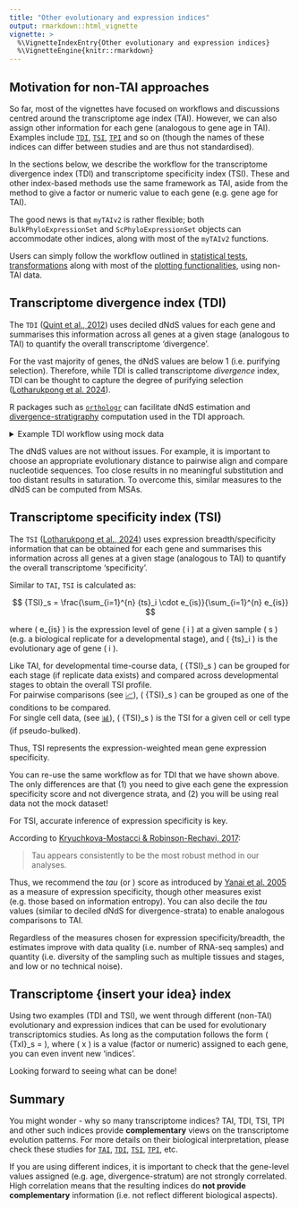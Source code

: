 ```yaml
---
title: "Other evolutionary and expression indices"
output: rmarkdown::html_vignette
vignette: >
  %\VignetteIndexEntry{Other evolutionary and expression indices}
  %\VignetteEngine{knitr::rmarkdown}
---
```


## Motivation for non-TAI approaches

So far, most of the vignettes have focused on workflows and discussions centred around the transcriptome age index (TAI). However, we can also assign other information for each gene (analogous to gene age in TAI). Examples include [`TDI`](https://www.nature.com/articles/nature11394), [`TSI`](https://www.nature.com/articles/s41586-024-08059-8), [`TPI`](https://academic.oup.com/mbe/article/33/7/1669/2578492) and so on (though the names of these indices can differ between studies and are thus not standardised).

In the sections below, we describe the workflow for the transcriptome divergence index (TDI) and transcriptome specificity index (TSI). These and other index-based methods use the same framework as TAI, aside from the method to give a factor or numeric value to each gene (e.g. gene age for TAI).

:::{.note}
The good news is that `myTAIv2` is rather flexible; both `BulkPhyloExpressionSet` and `ScPhyloExpressionSet` objects can accommodate other indices, along with most of the `myTAIv2` functions.

Users can simply follow the workflow outlined in [statistical tests](tai-stats.html), [transformations](tai-transform.html) along with most of the [plotting functionalities](tai-gallery.html), using non-TAI data.
:::


## Transcriptome divergence index (TDI)

The `TDI` ([Quint et al., 2012](https://www.nature.com/articles/nature11394)) uses deciled dNdS values for each gene and summarises this information across all genes at a given stage (analogous to TAI) to quantify the overall transcriptome 'divergence'.

:::{.note}
For the vast majority of genes, the dNdS values are below 1 (i.e. purifying selection). Therefore, while TDI is called transcriptome *divergence* index, TDI can be thought to capture the degree of purifying selection ([Lotharukpong et al. 2024](https://www.nature.com/articles/s41586-024-08059-8)). 
:::

R packages such as [`orthologr`](https://github.com/drostlab/orthologr) can facilitate dNdS estimation and [divergence-stratigraphy](https://drostlab.github.io/orthologr/articles/divergence_stratigraphy.html) computation used in the TDI approach.

<details> <summary>Example TDI workflow using mock data</summary>

Assuming that we have the [divergence strata](https://drostlab.github.io/orthologr/articles/divergence_stratigraphy.html), similar to `TAI`, `TDI` is calculated as:

$$
{TDI}_s = \frac{\sum_{i=1}^{n} {ds}_i \cdot e_{is}}{\sum_{i=1}^{n} e_{is}}
$$

where \( e_{is} \) is the expression level of gene \( i \) at a given sample \( s \) (e.g. a biological replicate for a developmental stage), and \( {ds}_i \) is the evolutionary age of gene \( i \).  

Like TAI, for developmental time-course data, \( {TDI}_s \) can be grouped for each stage (if replicate data exists) and compared across developmental stages to obtain the overall TDI profile.  
For pairwise comparisons (see [📈](tai-stats.html)), \( {TDI}_s \) can be grouped as one of the conditions to be compared.  
For single cell data, (see [📊](phylo-expression-object.html)), \( {TDI}_s \) is the TDI for a given cell or cell type (if pseudo-bulked).  

### Mock bulk RNA-seq dataset for TDI

```r
library(myTAI)
data("example_phyex_set_old")
```

Now we create the mock dataset, where we assign a value between 1 and 10 for all genes. This is the same distribution of values as the `divergence strata`.

```r
# this is a mock divergence strata dataset
# we assign a value between 1 and 10 for all genes
gene_names <- example_phyex_set_old@gene_ids
example_divergence_strata <- 
    setNames(sample(1:10, length(gene_names), replace = TRUE), gene_names) |>
    as.factor()
# mock expression data taken from example_phyex_set_old@expression
example_expression <- 
    example_phyex_set_old@expression |> 
    as.data.frame() |> 
    tibble::rownames_to_column(var = "GeneID")
```

Now we construct the input data.frame for `as_BulkPhyloExpressionSet()`

```r
example_phyex_set_tdi.df <-
    data.frame(phylorank = example_divergence_strata) |>
    tibble::rownames_to_column(var = "GeneID") |>
    dplyr::select(phylorank, GeneID) |>
    dplyr::left_join(example_expression, by = "GeneID")
```

Create the `BulkPhyloExpressionSet`.

```r
example_phyex_set_tdi <- 
    myTAI::as_BulkPhyloExpressionSet(
        example_phyex_set_tdi.df,
        name = "Example TDI data",
        index_type = "TDI")
```

plot away!

```r
myTAI::plot_signature(example_phyex_set_tdi)
```

Looks interesting right?

... although as you can expect from the `myTAI::stat_flatline_test()`, because we assigned random values, the overall pattern doesn't deviate from a flat line.

```r
myTAI::stat_flatline_test(example_phyex_set_tdi)
```

</details>

:::{.note}
The dNdS values are not without issues. For example, it is important to choose an appropriate evolutionary distance to pairwise align and compare nucleotide sequences. Too close results in no meaningful substitution and too distant results in saturation. To overcome this, similar measures to the dNdS can be computed from MSAs.
:::

## Transcriptome specificity index (TSI)

The `TSI` ([Lotharukpong et al., 2024](https://www.nature.com/articles/s41586-024-08059-8)) uses expression breadth/specificity information that can be obtained for each gene and summarises this information across all genes at a given stage (analogous to TAI) to quantify the overall transcriptome 'specificity'.

Similar to `TAI`, `TSI` is calculated as:

$$
{TSI}_s = \frac{\sum_{i=1}^{n} {ts}_i \cdot e_{is}}{\sum_{i=1}^{n} e_{is}}
$$

where \( e_{is} \) is the expression level of gene \( i \) at a given sample \( s \) (e.g. a biological replicate for a developmental stage), and \( {ts}_i \) is the evolutionary age of gene \( i \).  

Like TAI, for developmental time-course data, \( {TSI}_s \) can be grouped for each stage (if replicate data exists) and compared across developmental stages to obtain the overall TSI profile.  
For pairwise comparisons (see [📈](tai-stats.html)), \( {TSI}_s \) can be grouped as one of the conditions to be compared.  
For single cell data, (see [📊](phylo-expression-object.html)), \( {TSI}_s \) is the TSI for a given cell or cell type (if pseudo-bulked).  

Thus, TSI represents the expression-weighted mean gene expression specificity.

:::{.tip}
You can re-use the same workflow as for TDI that we have shown above. The only differences are that (1) you need to give each gene the expression specificity score and not divergence strata, and (2) you will be using real data not the mock dataset!
:::

For TSI, accurate inference of expression specificity is key.

According to [Kryuchkova-Mostacci & Robinson-Rechavi, 2017](https://academic.oup.com/bib/article/18/2/205/2562739):

> Tau appears consistently to be the most robust method in our analyses.

Thus, we recommend the *tau* (or \tau) score as introduced by [Yanai et al. 2005](https://academic.oup.com/bioinformatics/article/21/5/650/220059) as a measure of expression specificity, though other measures exist (e.g. those based on information entropy). You can also decile the *tau* values (similar to deciled dNdS for divergence-strata) to enable analogous comparisons to TAI.

:::{.important}
Regardless of the measures chosen for expression specificity/breadth, the estimates improve with data quality (i.e. number of RNA-seq samples) and quantity (i.e. diversity of the sampling such as multiple tissues and stages, and low or no technical noise).
:::

## Transcriptome {insert your idea} index

Using two examples (TDI and TSI), we went through different (non-TAI) evolutionary and expression indices that can be used for evolutionary transcriptomics studies. As long as the computation follows the form \( {TxI}_s = \frac{\sum_{i=1}^{n} {x}_i \cdot e_{is}}{\sum_{i=1}^{n} e_{is}} \), where \( x \) is a value (factor or numeric) assigned to each gene, you can even invent new 'indices'.

Looking forward to seeing what can be done!

## Summary

You might wonder - why so many transcriptome indices? TAI, TDI, TSI, TPI and other such indices provide **complementary** views on the transcriptome evolution patterns. For more details on their biological interpretation, please check these studies for [`TAI`](https://www.nature.com/articles/nature09632), [`TDI`](https://www.nature.com/articles/nature11394), [`TSI`](https://www.nature.com/articles/s41586-024-08059-8), [`TPI`](https://academic.oup.com/mbe/article/33/7/1669/2578492), etc.

:::{.tip}
If you are using different indices, it is important to check that the gene-level values assigned (e.g. age, divergence-stratum) are not strongly correlated. High correlation means that the resulting indices do **not provide complementary** information (i.e. not reflect different biological aspects).
:::
